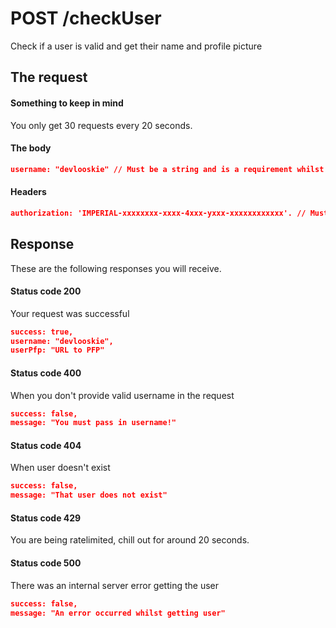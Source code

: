 # POST /checkUser

Check if a user is valid and get their name and profile picture

## The request


#### Something to keep in mind

<Callout>You only get 30 requests every 20 seconds.</Callout>

#### The body

```json
username: "devlooskie" // Must be a string and is a requirement whilst requesting
```

#### Headers

```json
authorization: 'IMPERIAL-xxxxxxxx-xxxx-4xxx-yxxx-xxxxxxxxxxxx'. // Must be a string. (Default: null)
```

## Response

These are the following responses you will receive.

#### Status code 200

Your request was successful

```json
success: true,
username: "devlooskie",
userPfp: "URL to PFP"
```

#### Status code 400

When you don't provide valid username in the request

```json
success: false,
message: "You must pass in username!"
```

#### Status code 404

When user doesn't exist

```json
success: false,
message: "That user does not exist"
```

#### Status code 429

You are being ratelimited, chill out for around 20 seconds.

#### Status code 500

There was an internal server error getting the user

```json
success: false,
message: "An error occurred whilst getting user"
```
